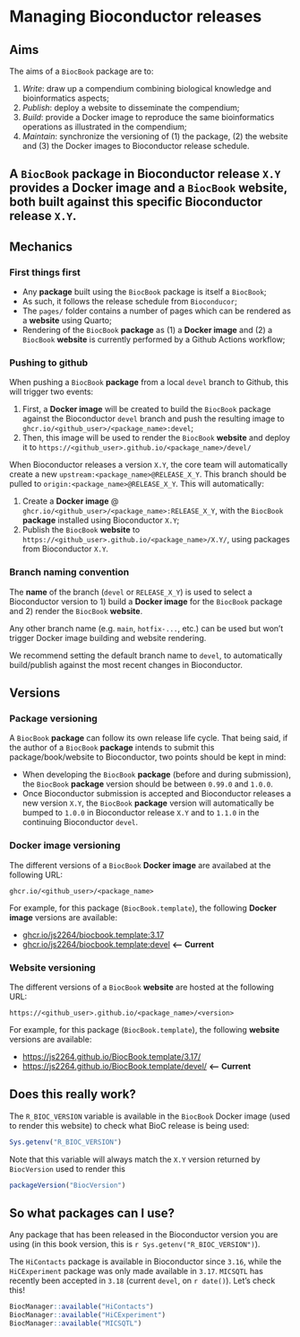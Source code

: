 # Managing Bioconductor releases

## Aims 

The aims of a `BiocBook` package are to: 

1. *Write*: draw up a compendium combining biological knowledge and bioinformatics aspects;
2. *Publish*: deploy a website to disseminate the compendium; 
3. *Build*: provide a Docker image to reproduce the same bioinformatics operations as illustrated in the compendium;
4. *Maintain*: synchronize the versioning of (1) the package, (2) the website and (3) the Docker images to Bioconductor release schedule. 

::: {.callout-tip icon='true'}
## A `BiocBook` package in Bioconductor release `X.Y` provides a **Docker image** and a **`BiocBook` website**, both built against this specific Bioconductor release `X.Y`.
:::

## Mechanics 

### First things first

- Any **package** built using the `BiocBook` package is itself a `BiocBook`;
- As such, it follows the release schedule from `Bioconducor`; 
- The `pages/` folder contains a number of pages which can be rendered as a **website** using Quarto; 
- Rendering of the `BiocBook` **package** as (1) a **Docker image** and (2) a `BiocBook` **website** is currently performed by a Github Actions workflow; 

### Pushing to github

When pushing a `BiocBook` **package** from a local `devel` branch to Github, this will trigger two events: 

1. First, a **Docker image** will be created to build the `BiocBook` package against the Bioconductor `devel` branch and push the resulting image to `ghcr.io/<github_user>/<package_name>:devel`;
2. Then, this image will be used to render the `BiocBook` **website** and deploy it to `https://<github_user>.github.io/<package_name>/devel/`

When Bioconductor releases a version `X.Y`, the core team will automatically create a new `upstream:<package_name>@RELEASE_X_Y`. 
This branch should be pulled to `origin:<package_name>@RELEASE_X_Y`. This will automatically: 

1. Create a **Docker image** @ `ghcr.io/<github_user>/<package_name>:RELEASE_X_Y`, with the `BiocBook` **package** installed using Bioconductor `X.Y`;
2. Publish the `BiocBook` **website** to `https://<github_user>.github.io/<package_name>/X.Y/`, using packages from Bioconductor `X.Y`.

### Branch naming convention

The **name** of the branch (`devel` or `RELEASE_X_Y`) is used to select a 
Bioconductor version to 1) build a **Docker image** for the `BiocBook` package 
and 2) render the `BiocBook` **website**. 

Any other branch name (e.g. `main`, `hotfix-...`, etc.) can be used but won't 
trigger Docker image building and website rendering. 

::: {.callout-warning icon='true'}
We recommend setting the default branch name to `devel`, to automatically 
build/publish against the most recent changes in Bioconductor. 
:::

## Versions

### Package versioning

A `BiocBook` **package** can follow its own release life cycle. That being said, 
if the author of a `BiocBook` **package** intends to submit this package/book/website 
to Bioconductor, two points should be kept in mind: 

- When developing the `BiocBook` **package** (before and during submission), the `BiocBook` **package** version should be between `0.99.0` and `1.0.0`. 
- Once Bioconductor submission is accepted and Bioconductor releases a new version `X.Y`, the `BiocBook` **package** version will automatically be bumped to `1.0.0` in Bioconductor release `X.Y` and to `1.1.0` in the continuing Bioconductor `devel`.

### Docker image versioning

The different versions of a `BiocBook` **Docker image** are availabed at the following URL: 

`ghcr.io/<github_user>/<package_name>`

For example, for this package (`BiocBook.template`), the following **Docker image** versions are available: 

- [ghcr.io/js2264/biocbook.template:3.17](https://github.com/js2264/BiocBook.template/pkgs/container/biocbook.template/115910386?tag=RELEASE_3_17) 
- [ghcr.io/js2264/biocbook.template:devel](https://github.com/js2264/BiocBook.template/pkgs/container/biocbook.template/116021423?tag=devel) **<-- Current**

### Website versioning

The different versions of a `BiocBook` **website** are hosted at the following URL: 

`https://<github_user>.github.io/<package_name>/<version>`

For example, for this package (`BiocBook.template`), the following **website** versions are available: 

- [https://js2264.github.io/BiocBook.template/3.17/](https://js2264.github.io/BiocBook.template/3.17/) 
- [https://js2264.github.io/BiocBook.template/devel/](https://js2264.github.io/BiocBook.template/devel/) **<-- Current**

## Does this really work? 

The `R_BIOC_VERSION` variable is available in the `BiocBook` Docker image (used 
to render this website) to check what BioC release is being used: 

```r
Sys.getenv("R_BIOC_VERSION")
```

Note that this variable will always match the `X.Y` version returned by `BiocVersion` 
used to render this 

```r
packageVersion("BiocVersion")
```

## So what packages can I use? 

Any package that has been released in the Bioconductor version you are using
(in this book version, this is `r Sys.getenv("R_BIOC_VERSION")`).

The `HiContacts` package is available in Bioconductor since `3.16`, 
while the `HiCExperiment` package was only made available in `3.17`. 
`MICSQTL` has recently been accepted in `3.18` (current `devel`, on `r date()`).
Let's check this!

```r
BiocManager::available("HiContacts")
BiocManager::available("HiCExperiment")
BiocManager::available("MICSQTL")
```


